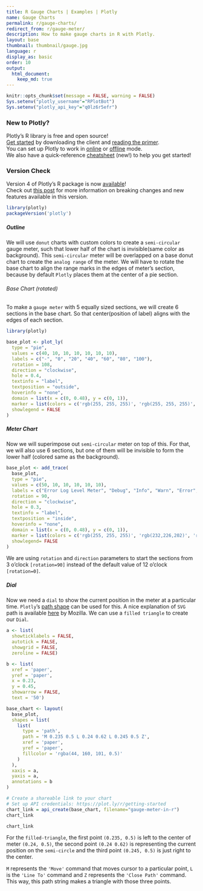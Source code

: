 ```yaml
---
title: R Gauge Charts | Examples | Plotly
name: Gauge Charts
permalink: r/gauge-charts/
redirect_from: r/gauge-meter/
description: How to make gauge charts in R with Plotly.
layout: base
thumbnail: thumbnail/gauge.jpg
language: r
display_as: basic
order: 10
output:
  html_document:
    keep_md: true
---
```


```r
knitr::opts_chunk$set(message = FALSE, warning = FALSE)
Sys.setenv("plotly_username"="RPlotBot")
Sys.setenv("plotly_api_key"="q0lz6r5efr")
```
### New to Plotly?

Plotly's R library is free and open source!<br>
[Get started](https://plot.ly/r/getting-started/) by downloading the client and [reading the primer](https://plot.ly/r/getting-started/).<br>
You can set up Plotly to work in [online](https://plot.ly/r/getting-started/#hosting-graphs-in-your-online-plotly-account) or [offline](https://plot.ly/r/offline/) mode.<br>
We also have a quick-reference [cheatsheet](https://images.plot.ly/plotly-documentation/images/r_cheat_sheet.pdf) (new!) to help you get started!

### Version Check

Version 4 of Plotly's R package is now [available](https://plot.ly/r/getting-started/#installation)!<br>
Check out [this post](http://moderndata.plot.ly/upgrading-to-plotly-4-0-and-above/) for more information on breaking changes and new features available in this version.
```r
library(plotly)
packageVersion('plotly')
```

##### Outline

We will use `donut` charts with custom colors to create a `semi-circular` gauge meter, such that lower half of the chart is invisible(same color as background).
This `semi-circular` meter will be overlapped on a base donut chart to create the `analog range` of the meter. We will have to rotate the base chart to align the range marks in the edges of meter's section, because by default `Plotly` places them at the center of a pie section.

###### Base Chart (rotated)

To make a `gauge meter` with 5 equally sized sections, we will create 6 sections in the base chart. So that center(position of label) aligns with the edges of each section.

```r

library(plotly)

base_plot <- plot_ly(
  type = "pie",
  values = c(40, 10, 10, 10, 10, 10, 10),
  labels = c("-", "0", "20", "40", "60", "80", "100"),
  rotation = 108,
  direction = "clockwise",
  hole = 0.4,
  textinfo = "label",
  textposition = "outside",
  hoverinfo = "none",
  domain = list(x = c(0, 0.48), y = c(0, 1)),
  marker = list(colors = c('rgb(255, 255, 255)', 'rgb(255, 255, 255)', 'rgb(255, 255, 255)', 'rgb(255, 255, 255)', 'rgb(255, 255, 255)', 'rgb(255, 255, 255)', 'rgb(255, 255, 255)')),
  showlegend = FALSE
)
```

##### Meter Chart

Now we will superimpose out `semi-circular` meter on top of this.
For that, we will also use 6 sections, but one of them will be invisible to form the lower half (colored same as the background).

```r

base_plot <- add_trace(
  base_plot,
  type = "pie",
  values = c(50, 10, 10, 10, 10, 10),
  labels = c("Error Log Level Meter", "Debug", "Info", "Warn", "Error", "Fatal"),
  rotation = 90,
  direction = "clockwise",
  hole = 0.3,
  textinfo = "label",
  textposition = "inside",
  hoverinfo = "none",
  domain = list(x = c(0, 0.48), y = c(0, 1)),
  marker = list(colors = c('rgb(255, 255, 255)', 'rgb(232,226,202)', 'rgb(226,210,172)', 'rgb(223,189,139)', 'rgb(223,162,103)', 'rgb(226,126,64)')),
  showlegend= FALSE
)
```

We are using `rotation` and `direction` parameters to start the sections from 3 o'clock `[rotation=90]` instead of the default value of 12 o'clock `[rotation=0]`.

##### Dial

Now we need a `dial` to show the current position in the meter at a particular time.
`Plotly`'s [path shape](https://plot.ly/r/reference/#layout-shapes-path) can be used for this. A nice explanation of `SVG` path is available [here](https://developer.mozilla.org/en-US/docs/Web/SVG/Tutorial/Paths) by Mozilla.
We can use a `filled triangle` to create our `Dial`.

```r

a <- list(
  showticklabels = FALSE,
  autotick = FALSE,
  showgrid = FALSE,
  zeroline = FALSE)

b <- list(
  xref = 'paper',
  yref = 'paper',
  x = 0.23,
  y = 0.45,
  showarrow = FALSE,
  text = '50')

base_chart <- layout(
  base_plot,
  shapes = list(
    list(
      type = 'path',
      path = 'M 0.235 0.5 L 0.24 0.62 L 0.245 0.5 Z',
      xref = 'paper',
      yref = 'paper',
      fillcolor = 'rgba(44, 160, 101, 0.5)'
    )
  ),
  xaxis = a,
  yaxis = a,
  annotations = b
)

# Create a shareable link to your chart
# Set up API credentials: https://plot.ly/r/getting-started
chart_link = api_create(base_chart, filename="gauge-meter-in-r")
chart_link
```

```r
chart_link
```

For the `filled-triangle`, the first point `(0.235, 0.5)` is left to the center of meter `(0.24, 0.5)`, the second point `(0.24 0.62)` is representing the current position on the `semi-circle` and the third point `(0.245, 0.5)` is just right to the center.

`M` represents the `'Move'` command that moves cursor to a particular point, `L` is the `'Line To'` command and `Z` represents the `'Close Path'` command. This way, this path string makes a triangle with those three points.


